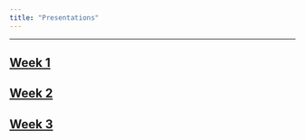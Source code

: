 ```yaml
---
title: "Presentations"
---
```


--------

## [Week 1](Presentations/Pres1.html)

## [Week 2](Presentations/Pres2.html)

## [Week 3](Presentations/Pres3.html)
